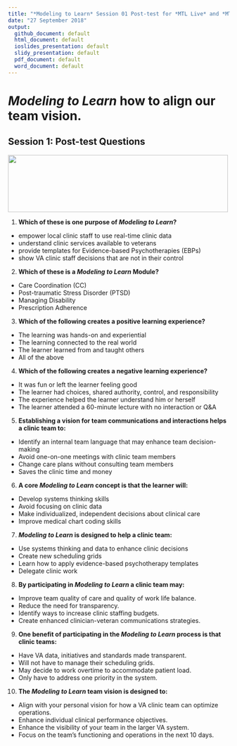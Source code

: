 ```yaml
---
title: "*Modeling to Learn* Session 01 Post-test for *MTL Live* and *MTL Video*"
date: "27 September 2018"
output: 
  github_document: default
  html_document: default
  ioslides_presentation: default
  slidy_presentation: default
  pdf_document: default
  word_document: default
---
```

# *Modeling to Learn* how to align our team vision.
<!-- MTL Logo, HTML img tag -->
## Session 1: Post-test Questions	
<img src = "https://raw.githubusercontent.com/lzim/teampsd/teampsd_style/mtl_logo/mtl_testdontguess_sm.png"
     height = "130" width = "500">  
					
1.	**Which of these is one purpose of *Modeling to Learn*?**						
-	empower local clinic staff to use real-time clinic data						
-	understand clinic services available to veterans						
-	provide templates for Evidence-based Psychotherapies (EBPs)						
-	show VA clinic staff decisions that are not in their control						
							
2.	**Which of these is a *Modeling to Learn* Module?**						
-	Care Coordination (CC)						
-	Post-traumatic Stress Disorder (PTSD)						
-	Managing Disability						
-	Prescription Adherence						
							
3.	**Which of the following creates a positive learning experience?**						
-	The learning was hands-on and experiential						
-	The learning connected to the real world						
-	The learner learned from and taught others						
-	All of the above						
							
4.	**Which of the following creates a negative learning experience?**						
-	It was fun or left the learner feeling good						
-	The learner had choices, shared authority, control, and responsibility						
-	The experience helped the learner understand him or herself						
-	The learner attended a 60-minute lecture with no interaction or Q&A						
							
5.	**Establishing a vision for team communications and interactions helps a clinic team to:**						
-	Identify an internal team language that may enhance team decision-making						
-	Avoid one-on-one meetings with clinic team members						
-	Change care plans without consulting team members						
-	Saves the clinic time and money						
											
6.	**A core *Modeling to Learn* concept is that the learner will:**						
-	Develop systems thinking skills						
-	Avoid focusing on clinic data						
-	Make individualized, independent decisions about clinical care						
-	Improve medical chart coding skills						
												
7.	***Modeling to Learn* is designed to help a clinic team:**						
-	Use systems thinking and data to enhance clinic decisions						
-	Create new scheduling grids						
-	Learn how to apply evidence-based psychotherapy templates						
-	Delegate clinic work						
							
8.	**By participating in *Modeling to Learn* a clinic team may:**						
-	Improve team quality of care and quality of work life balance.						
-	Reduce the need for transparency.						
-	Identify ways to increase clinic staffing budgets.						
-	Create enhanced clinician-veteran communications strategies.						
													
9.	**One benefit of participating in the *Modeling to Learn* process is that clinic teams:**						
-	Have VA data, initiatives and standards made transparent.						
-	Will not have to manage their scheduling grids.						
-	May decide to work overtime to accommodate patient load.						
-	Only have to address one priority in the system.						
													
10.	**The *Modeling to Learn* team vision  is designed to:**						
-	Align with your personal vision for how a VA clinic team can optimize operations.						
-	Enhance individual clinical performance objectives.						
-	Enhance the visibility of your team in the larger VA system.						
-	Focus on the team’s functioning and operations in the next 10 days.						
